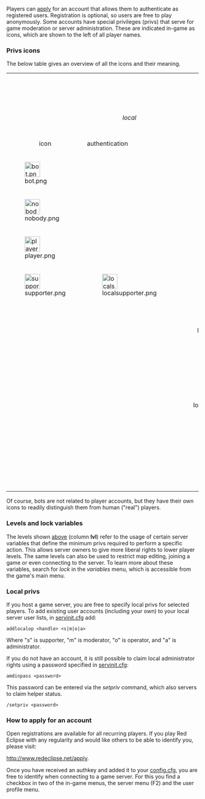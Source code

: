Players can [http://www.redeclipse.net/apply apply] for an account that allows them to authenticate as registered users. Registration is optional, so users are free to play anonymously. Some accounts have special privileges (privs) that serve for game moderation or server administration. These are indicated in-game as icons, which are shown to the left of all player names. 

=== Privs icons ===
The below table gives an overview of all the icons and their meaning.

{|class="wikitable"
|
|
|colspan=2, align="center"|''advanced''
|colspan=3|''privileges for moderation or administration''
|-
|
|colspan=2, align="center"|''local''
|
|colspan=3|''server specific local privileges''
|-
!colspan=4, align="center"|icon
!authentication
!lvl
!align="center"|role
|-
|[[File:bot.png|40px]]
|
|
|
|bot
|0
|A.I. controlled player
|-
|[[File:nobody.png|40px]]
|
|
|
|none
|0
|anonymous player
|-
|[[File:player.png|40px]]
|
|
|
|player
|1
|registered player
|-
|[[File:supporter.png|40px]]
|[[File:localsupporter.png|40px]]
|
|
|supporter
|2
|those who contributed in some way
|-
|
|
|[[File:localmoderator.png|40px]]
|[[File:moderator.png|40px]]
|moderator
|3
|[[Admin_Guide#Moderation_Commands|game moderation]]
|-
|
|
|[[File:localoperator.png|40px]]
|[[File:operator.png|40px]]
|operator
|4
|can change most game variables
|-
|
|
|[[File:localadministrator.png|40px]]
|[[File:administrator.png|40px]]
|administrator
|5
|full control of server settings
|-
|
|
|
|[[File:developer.png|40px]]
|developer
|6
|core developers of the project
|-
|
|
|
|[[File:founder.png|40px]]
|founder
|7
|founders of the project
|}
Of course, bots are not related to player accounts, but they have their own icons to readily distinguish them from human ("real") players.

===Levels and lock variables===

The levels shown [[#Privs_Icons|above]] (column '''lvl''') refer to the usage of certain server variables that define the minimum privs required to perform a specific action. This allows server owners to give more liberal rights to lower player levels. The same levels can also be used to restrict map editing, joining a game or even connecting to the server. To learn more about these variables, search for ''lock'' in the ''variables'' menu, which is accessible from the game's main menu.

===Local privs===

If you host a game server, you are free to specify local privs for selected players. To add existing user accounts (including your own) to your local server user lists, in [[Server_Setup#Configuration_Files|servinit.cfg]] add:
<pre>addlocalop <handle> <s|m|o|a></pre>
Where "s" is supporter, "m" is moderator, "o" is operator, and "a" is administrator.

If you do not have an account, it is still possible to claim local administrator rights using a password specified in [[Server_Setup#Configuration_Files|servinit.cfg]]:
<pre>amdinpass <password> </pre>
This password can be entered via the ''setpriv'' command, which also servers to claim helper status.
<pre>/setpriv <password></pre>

===How to apply for an account===

Open registrations are available for all recurring players. If you play Red Eclipse with any regularity and would like others to be able to identify you, please visit:

http://www.redeclipse.net/apply.

Once you have received an authkey and added it to your [[Game_Settings#config.cfg|config.cfg]], you are free to identify when connecting to a game server. For this you find a checkbox in two of the in-game menus, the server menu (F2) and the user profile menu.